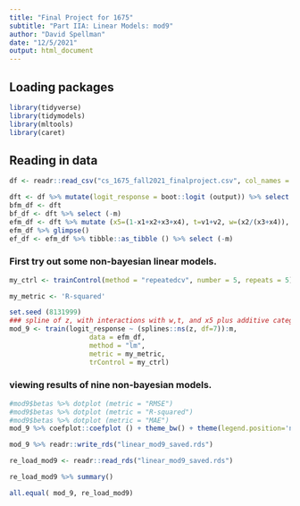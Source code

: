 ```yaml
---
title: "Final Project for 1675"
subtitle: "Part IIA: Linear Models: mod9"
author: "David Spellman"
date: "12/5/2021"
output: html_document
---
```


## Loading packages

```r
library(tidyverse)
library(tidymodels)
library(mltools)
library(caret)
```

## Reading in data

```r
df <- readr::read_csv("cs_1675_fall2021_finalproject.csv", col_names = TRUE)
```

```r
dft <- df %>% mutate(logit_response = boot::logit (output)) %>% select (-output)
bfm_df <- dft
bf_df <- dft %>% select (-m)
efm_df <- dft %>% mutate (x5=(1-x1+x2+x3+x4), t=v1+v2, w=(x2/(x3+x4)), z=(x1+x2)/(x4+x5))
efm_df %>% glimpse()
ef_df <- efm_df %>% tibble::as_tibble () %>% select (-m)
```

### First try out some non-bayesian linear models. 

```r
my_ctrl <- trainControl(method = "repeatedcv", number = 5, repeats = 5)
```

```r
my_metric <- 'R-squared'
```

```r
set.seed (8131999)
### spline of z, with interactions with w,t, and x5 plus additive categorical inputs
mod_9 <- train(logit_response ~ (splines::ns(z, df=7)):m, 
                    data = efm_df,
                    method = "lm",
                    metric = my_metric,
                    trControl = my_ctrl)
```

### viewing results of nine non-bayesian models. 

```r
#mod9$betas %>% dotplot (metric = "RMSE")
#mod9$betas %>% dotplot (metric = "R-squared")
#mod9$betas %>% dotplot (metric = "MAE")
mod_9 %>% coefplot::coefplot () + theme_bw() + theme(legend.position='none')
```


```r
mod_9 %>% readr::write_rds("linear_mod9_saved.rds")
```

```r
re_load_mod9 <- readr::read_rds("linear_mod9_saved.rds")
```

```r
re_load_mod9 %>% summary()
```

```r
all.equal( mod_9, re_load_mod9)
```